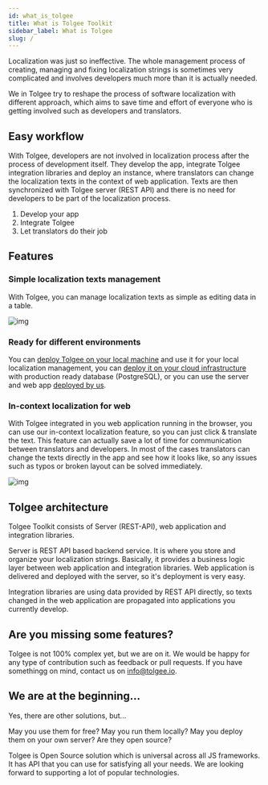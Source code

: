 ```yaml
---
id: what_is_tolgee
title: What is Tolgee Toolkit
sidebar_label: What is Tolgee
slug: /
---
```

Localization was just so ineffective. The whole management process of creating, managing and fixing localization strings
is sometimes very complicated and involves developers much more than it is actually needed.

We in Tolgee try to reshape the process of software localization with different approach, which aims to save time and
effort of everyone who is getting involved such as developers and translators.

## Easy workflow
With Tolgee, developers are not involved in localization process after the process of development itself. They develop
the app, integrate Tolgee integration libraries and deploy an instance, where translators can change the localization
texts in the context of web application. Texts are then synchronized with Tolgee server (REST API) and there is no need
for developers to be part of the localization process.

1. Develop your app
2. Integrate Tolgee
3. Let translators do their job

## Features
### Simple localization texts management
With Tolgee, you can manage localization texts as simple as editing data in a table.

![img](../static/img/translations_table.png)

### Ready for different environments
You can [deploy Tolgee on your local machine](/docs/server_and_web_app/self_hosting/running_with_docker#running-it-locally)
and use it for your local localization management, you can
[deploy it on your cloud infrastructure](/docs/server_and_web_app/self_hosting/running_with_docker#running-with-compose) with production
ready database (PostgreSQL), or you can use the server and web app [deployed by us](https://app.tolgee.io).

### In-context localization for web
With Tolgee integrated in you web application running in the browser, you can use our in-context localization feature, so
you can just click & translate the text. This feature can actually save a lot of time for communication between
translators and developers. In most of the cases translators can change the texts directly in the app and see how it
looks like, so any issues such as typos or broken layout can be solved immediately.

![img](../static/img/in_context_translation.gif)

## Tolgee architecture
Tolgee Toolkit consists of Server (REST-API), web application and integration libraries.

Server is REST API based backend service. It is where you store and organize your localization strings. Basically, it
provides a business logic layer between web application and integration libraries. Web application is delivered and deployed
with the server, so it's deployment is very easy.

Integration libraries are using data provided by REST API directly, so texts changed in the web application are propagated
into applications you currently develop.

## Are you missing some features?
Tolgee is not 100% complex yet, but we are on it. We would be happy for any type of
contribution such as feedback or pull requests. If you have somethingg on mind, contact us on [info@tolgee.io](mailto:info@tolgee.io).

## We are at the beginning...
Yes, there are other solutions, but...

May you use them for free?
May you run them locally?
May you deploy them on your own server?
Are they open source?

Tolgee is Open Source solution which is universal across all JS frameworks. It has API that you can use for satisfying
all your needs. We are looking forward to supporting a lot of popular technologies.
